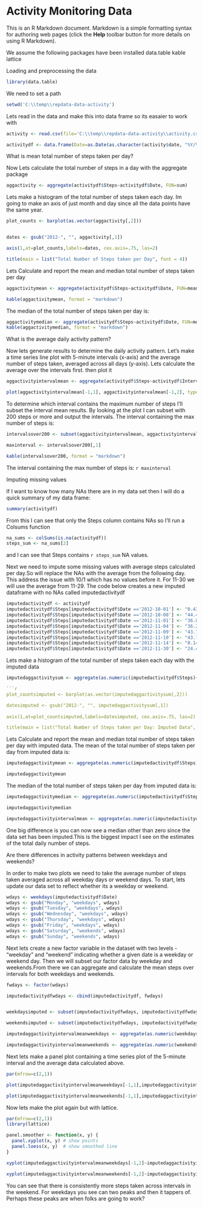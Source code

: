 Activity Monitoring Data
========================================================

This is an R Markdown document. Markdown is a simple formatting syntax for authoring web pages (click the **Help** toolbar button for more details on using R Markdown).

We assume the following packages have been installed
data.table
kable
lattice

Loading and preprocessing the data
```r
library(data.table)
```
We need to set a path
```r
setwd('C:\\temp\\repdata-data-activity')
```

Lets read in the data and make this into data frame so its easaier to work with

```r
activity <- read.csv(file='C:\\temp\\repdata-data-activity\\activity.csv', header=T)

activitydf <- data.frame(Date=as.Date(as.character(activity$date, "%Y/%m/%d")), Steps=as.integer(activity$steps), Interval=as.integer(activity$interval))
```
What is mean total number of steps taken per day?

Now Lets calculate the total number of steps in a day with the aggregate package
```r
aggactivity <- aggregate(activitydf$Steps~activitydf$Date, FUN=sum)
```
Lets make a histogram of the total number of steps taken each day. Im going to make an axis of just month and day since all the data points have the same year.

```r

plot_counts <- barplot(as.vector(aggactivity[,2]))


dates <- gsub("2012-", "", aggactivity[,1])

axis(1,at=plot_counts,labels=dates, cex.axis=.75, las=2)

title(main = list("Total Number of Steps taken per Day", font = 4))
```

Lets Calculate and report the mean and median total number of steps taken per day

```r
aggactivitymean <- aggregate(activitydf$Steps~activitydf$Date, FUN=mean, na.rm=TRUE)

kable(aggactivitymean, format = "markdown")
```

The median of the total number of steps taken per day is:
```r
aggactivitymedian <- aggregate(activitydf$Steps~activitydf$Date, FUN=median, na.rm=TRUE)
kable(aggactivitymedian, format = "markdown")
```
What is the average daily activity pattern?

Now lets generate results to determine the daily activity pattern. Let's make a time series line plot with 5-minute intervals (x-axis) and the average number of steps taken, averaged across all days (y-axis). Lets calculate the average over the intervals first. then plot it

```r
aggactivityintervalmean <- aggregate(activitydf$Steps~activitydf$Interval, FUN=mean, na.rm=TRUE)
```

```r
plot(aggactivityintervalmean[-1,1], aggactivityintervalmean[-1,2], type="l", xlab="Intervals", ylab="Average number of steps taken", col="blue")
```

To determine which interval contains the maximum number of steps I'll subset the interval mean results. By looking at the plot I can subset with 200 steps or more and output the intervals. The interval containing the max number of steps is:

```r
intervalsover200 <- subset(aggactivityintervalmean, aggactivityintervalmean[,2] > 200)

maxinterval <- intervalsover200[,1]

kable(intervalsover200, format = "markdown")
```
The interval containing the max number of steps is: `r maxinterval`

Imputing missing values

If I want to know how many NAs there are in my data set then I will do a quick summary of my data frame:
```r
summary(activitydf)
```
From this I can see that only the Steps column contains NAs so I'll run a Colsums function
```r
na_sums <- colSums(is.na(activitydf))
steps_sum <- na_sums[2]
```
 and I can see that Steps contains `r steps_sum` NA values.

Next we need to impute some missing values with average steps calculated per day.So will replace the NAs with the average from the following day. This address the issue with 10/1 which has no values before it. For 11-30 we will use the average from 11-29. The code below creates a new imputed dataframe with no NAs called imputedactivitydf 

```r
imputedactivitydf <- activitydf
imputedactivitydf$Steps[imputedactivitydf$Date =='2012-10-01'] <- "0.4375"
imputedactivitydf$Steps[imputedactivitydf$Date =='2012-10-08'] <- "44.48264"
imputedactivitydf$Steps[imputedactivitydf$Date =='2012-11-01'] <- "36.80556"
imputedactivitydf$Steps[imputedactivitydf$Date =='2012-11-04'] <- "36.24653"
imputedactivitydf$Steps[imputedactivitydf$Date =='2012-11-09'] <- "43.77778"
imputedactivitydf$Steps[imputedactivitydf$Date =='2012-11-10'] <- "43.77778"
imputedactivitydf$Steps[imputedactivitydf$Date =='2012-11-14'] <- "0.142361"
imputedactivitydf$Steps[imputedactivitydf$Date =='2012-11-30'] <- "24.46875"
```    

Lets make a histogram of the total number of steps taken each day with the imputed data
```r
imputedaggactivitysum <- aggregate(as.numeric(imputedactivitydf$Steps)~imputedactivitydf$Date, FUN=sum)

```r
plot_countsimputed <- barplot(as.vector(imputedaggactivitysum[,2]))

datesimputed <- gsub("2012-", "", imputedaggactivitysum[,1])
                       
axis(1,at=plot_countsimputed,labels=datesimputed, cex.axis=.75, las=2)

title(main = list("Total Number of Steps taken per Day: Imputed Data", font = 4))
```

Lets Calculate and report the mean and median total number of steps taken per day with imputed data. The mean of the total number of steps taken per day from imputed data is:
```r
imputedaggactivitymean <- aggregate(as.numeric(imputedactivitydf$Steps)~imputedactivitydf$Date, FUN=mean, na.rm=TRUE)

imputedaggactivitymean
```

The median of the total number of steps taken per day from imputed data is:
```r
imputedaggactivitymedian <- aggregate(as.numeric(imputedactivitydf$Steps)~imputedactivitydf$Date, FUN=median, na.rm=TRUE)

imputedaggactivitymedian

imputedaggactivityintervalmean <- aggregate(as.numeric(imputedactivitydf$Steps)~activitydf$Interval, FUN=mean, na.rm=TRUE)
```
One big difference is you can now see a median other than zero since the data set has been imputed.This is the biggest impact I see on the estimates of the total daily number of steps.

Are there differences in activity patterns between weekdays and weekends?

In order to make two plots we need to take the average number of steps taken averaged across all weekday days
or weekend days. To start, lets update our data set to reflect whether its a weekday or weekend.
```r
wdays <- weekdays(imputedactivitydf$Date)
wdays <- gsub("Monday", "weekdays", wdays)
wdays <- gsub("Tuesday", "weekdays", wdays)
wdays <- gsub("Wednesday", "weekdays", wdays)
wdays <- gsub("Thursday", "weekdays", wdays)
wdays <- gsub("Friday", "weekdays", wdays)
wdays <- gsub("Saturday", "weekends", wdays)
wdays <- gsub("Sunday", "weekends", wdays)
```

Next lets create a new factor variable in the dataset with two levels - "weekday" and "weekend" indicating whether a given date is a weekday or weekend day. Then we will subset our factor data by weekday and weekends.From there we can aggregate and calculate the mean steps over intervals for both weekdays and weekends.
```r
fwdays <- factor(wdays)

imputedactivitydfwdays <- cbind(imputedactivitydf, fwdays)


weekdaysimputed <- subset(imputedactivitydfwdays, imputedactivitydfwdays[,4] =='weekdays')

weekendsimputed <- subset(imputedactivitydfwdays, imputedactivitydfwdays[,4] =='weekends')

imputedaggactivityintervalmeanweekdays <- aggregate(as.numeric(weekdaysimputed$Steps)~weekdaysimputed$Interval, FUN=mean, na.rm=TRUE)

imputedaggactivityintervalmeanweekends <- aggregate(as.numeric(weekendsimputed$Steps)~weekendsimputed$Interval, FUN=mean, na.rm=TRUE)
```
Next lets make a panel plot containing a time series plot of the 5-minute interval and the average data calculated above.

```r
par(mfrow=c(2,1))

plot(imputedaggactivityintervalmeanweekdays[-1,1],imputedaggactivityintervalmeanweekdays[-1,2], type="l", xlab="Intervals", ylab="Steps taken: Weekdays", col="blue")

plot(imputedaggactivityintervalmeanweekends[-1,1],imputedaggactivityintervalmeanweekends[-1,2], type="l", xlab="Intervals", ylab="Steps taken: Weekends", col="green")
```
Now lets make the plot again but with lattice. 
```r
par(mfrow=c(2,1))
library(lattice)

panel.smoother <- function(x, y) {
  panel.xyplot(x, y) # show points 
  panel.loess(x, y)  # show smoothed line 
}

xyplot(imputedaggactivityintervalmeanweekdays[-1,2]~imputedaggactivityintervalmeanweekdays[-1,1],scales=list(cex=.8, col="blue"), panel=panel.smoother,xlab="Intervals", ylab="Steps taken: Weekdays", col="blue")

xyplot(imputedaggactivityintervalmeanweekends[-1,2]~imputedaggactivityintervalmeanweekends[-1,1],scales=list(cex=.8, col="blue"), panel=panel.smoother,xlab="Intervals", ylab="Steps taken: Weekends", col="blue")
```



You can see that there is consistently more steps taken across intervals in the weekend. For weekdays you see can two peaks and then it tappers of. Perhaps these peaks are when folks are going to work?

